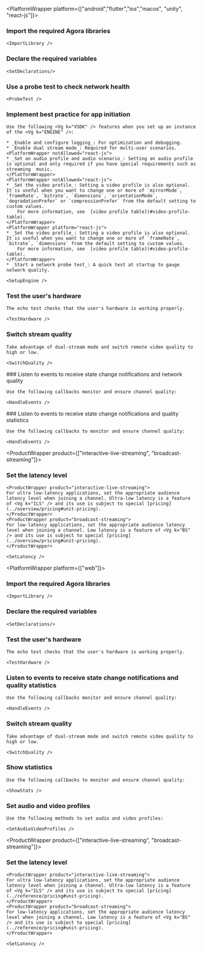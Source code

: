 
<PlatformWrapper platform={["android","flutter","ios","macos", "unity", "react-js"]}>

### Import the required Agora libraries

    <ImportLibrary />

### Declare the required variables

    <SetDeclarations/>

### Use a probe test to check network health

    <ProbeTest />

### Implement best practice for app initiation

    Use the following <Vg k="VSDK" /> features when you set up an instance of the <Vg k="ENGINE" />:

    * _Enable and configure logging_: For optimization and debugging.
    * _Enable dual stream mode_: Required for multi-user scenarios.
    <PlatformWrapper notAllowed="react-js">
    * _Set an audio profile and audio scenario_: Setting an audio profile is optional and only required if you have special requirements such as streaming  music.
    </PlatformWrapper>
    <PlatformWrapper notAllowed="react-js">
    * _Set the video profile_: Setting a video profile is also optional. It is useful when you want to change one or more of `mirrorMode`, `frameRate`, `bitrate`, `dimensions`, `orientationMode`, `degradationPrefer` or `compressionPrefer` from the default setting to custom values.
        For more information, see  [video profile table](#video-profile-table).
    </PlatformWrapper>
    <PlatformWrapper platform="react-js">
    * _Set the video profile_: Setting a video profile is also optional. It is useful when you want to change one or more of `frameRate`, `bitrate`, `dimensions` from the default setting to custom values.
        For more information, see  [video profile table](#video-profile-table).
    </PlatformWrapper>
    * _Start a network probe test_: A quick test at startup to gauge network quality.

    <SetupEngine />

### Test the user's hardware

    The echo test checks that the user's hardware is working properly.

    <TestHardware />

### Switch stream quality

    Take advantage of dual-stream mode and switch remote video quality to high or low.

    <SwitchQuality />
<PlatformWrapper platform="react-js">
### Listen to <Vg k="ENGINE" /> events to receive state change notifications and network quality

    Use the following callbacks monitor and ensure channel quality:

    <HandleEvents />
</PlatformWrapper>

<PlatformWrapper notAllowed="react-js">
### Listen to <Vg k="ENGINE" /> events to receive state change notifications and quality statistics

    Use the following callbacks to monitor and ensure channel quality:

    <HandleEvents />
<ProductWrapper product={["interactive-live-streaming", "broadcast-streaming"]}>
### Set the latency level

    <ProductWrapper product="interactive-live-streaming">
    For ultra low-latency applications, set the appropriate audience latency level when joining a channel. Ultra-low latency is a feature of <Vg k="ILS" /> and its use is subject to special [pricing](../overview/pricing#unit-pricing).
    </ProductWrapper>
    <ProductWrapper product="broadcast-streaming">
    For low-latency applications, set the appropriate audience latency level when joining a channel. Low latency is a feature of <Vg k="BS" /> and its use is subject to special [pricing](../overview/pricing#unit-pricing).
    </ProductWrapper>

    <SetLatency />
</ProductWrapper>
</PlatformWrapper>


</PlatformWrapper>

<PlatformWrapper platform={["web"]}>

### Import the required Agora libraries

    <ImportLibrary />

### Declare the required variables

    <SetDeclarations/>

### Test the user's hardware

    The echo test checks that the user's hardware is working properly.

    <TestHardware />

### Listen to <Vg k="ENGINE" /> events to receive state change notifications and quality statistics

    Use the following callbacks monitor and ensure channel quality:

    <HandleEvents />

### Switch stream quality

    Take advantage of dual-stream mode and switch remote video quality to high or low.

    <SwitchQuality />

### Show statistics

    Use the following callbacks to monitor and ensure channel quality:

    <ShowStats />

### Set audio and video profiles

    Use the following methods to set audio and video profiles:

    <SetAudioVideoProfiles />

<ProductWrapper product={["interactive-live-streaming", "broadcast-streaming"]}>
### Set the latency level

    <ProductWrapper product="interactive-live-streaming">
    For ultra low-latency applications, set the appropriate audience latency level when joining a channel. Ultra-low latency is a feature of <Vg k="ILS" /> and its use is subject to special [pricing](../reference/pricing#unit-pricing).
    </ProductWrapper>
    <ProductWrapper product="broadcast-streaming">
    For low-latency applications, set the appropriate audience latency level when joining a channel. Low latency is a feature of <Vg k="BS" /> and its use is subject to special [pricing](../reference/pricing#unit-pricing).
    </ProductWrapper>

    <SetLatency />
</ProductWrapper>

</PlatformWrapper>
